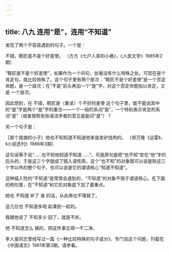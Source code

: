 ```yaml
---
---
---
```

title: 八九 连用“是”，连用“不知道”
---






发现了两个不容易遇到的句子。一个是：

不错，鞋匠是不是个好差使。 （方方《七户人家的小巷》，《人民文学》1985年2期）

“鞋匠是不是个好差使”，如果作为一个问句，丝毫没有什么特殊之处。可现在是个肯定句，就比较特殊了。这个句子里有两个层次：“鞋匠不是个好差使”是一个否定命题，是一个层次；在“不是”前头再加一个“是”字，对这个否定命题加以肯定，又 是 一个层次。

因此想到，在 不错，鞋匠是（重读）个不好的差使 这个句子里，能不能说其中的“是”字是两个“是”字的重合——一个一般的系词“是”，一个特别表示肯定的系词“是”（或者按照有些语法学者的意见是副词“是”）？

另一个句子是：

［那个晃旗的小子］他也不知知道不知道他爹是卖驴钱肉的。 （郑万隆《远雷》，《小说选刊》1986年3期）

这句话等于说“……也不知他知道不知道……”。可是原句是把“也不知”安在“他”字的后头的，于是这三个字就成了插入语性质。这个“也不知”的对象既可以说是除这三个字以外的整个句子，也可以说是它的谓语核心“知道不知道”。

这种插入性的“不知道”是常常会遇到的，“不知道”的对象不限于谓语核心。在下面的例句里，在“不知道”和它的对象底下加了着重点。

她也 不知道 听了 谁 的话，从此再也不理我了。

这几位也 不知道多咱 起凑到一起的。

我跟他说了 不知多少 回了，就是不听。

他 不知道怎么 搞的，把这件事忘得一干二净。

李人鉴同志曾经写过一篇《一种比较特殊的句子成分》，专门谈这个问题，刊载在《中国语文》1961年第3期，请参看。